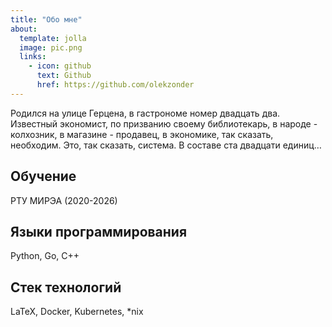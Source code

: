 ```yaml
---
title: "Обо мне"
about:
  template: jolla
  image: pic.png
  links:
    - icon: github
      text: Github
      href: https://github.com/olekzonder
---
```


Родился на улице Герцена, в гастрономе номер двадцать два. Известный экономист, по призванию своему библиотекарь, в народе - колхозник, в магазине - продавец, в экономике, так сказать, необходим. Это, так сказать, система. В составе ста двадцати единиц...

## Обучение

РТУ МИРЭА (2020-2026)

## Языки программирования

Python, Go, C++

## Стек технологий

LaTeX, Docker, Kubernetes, *nix